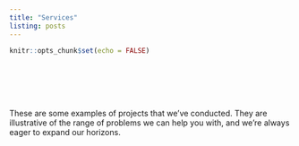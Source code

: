 ```yaml
---
title: "Services"
listing: posts
---
```


```r
knitr::opts_chunk$set(echo = FALSE)
```
 
  
<br>     
<br>
<br>       
        
         
These are some examples of projects that we've conducted. They are illustrative of the range of problems we can help you with, and we're always eager to expand our horizons.


<br>

